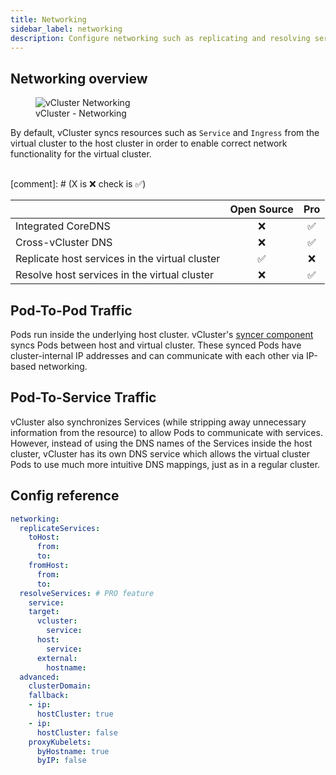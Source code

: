 ```yaml
---
title: Networking
sidebar_label: networking
description: Configure networking such as replicating and resolving services.
---
```





## Networking overview

<figure>
  <img src="/docs/media/diagrams/vcluster-networking.svg" alt="vCluster Networking" />
  <figcaption>vCluster - Networking</figcaption>
</figure>

By default, vCluster syncs resources such as `Service` and `Ingress` from the virtual cluster to the host cluster in order to enable correct network functionality for the virtual cluster.

<br/>
[comment]: # (X is &#10060;  check is &#9989;)


|                  |Open Source | Pro |
|:---------------- |:------------------:|:---------------:|
| Integrated CoreDNS   |    &#10060;         |     &#9989;    |
| Cross-vCluster DNS   |      &#10060;      |     &#9989;     |
| Replicate host services in the virtual cluster |  &#9989;  | &#10060;    |
| Resolve host services in the virtual cluster |  &#10060;  |   &#9989;  |






## Pod-To-Pod Traffic

Pods run inside the underlying host cluster. vCluster's [syncer component](/get-started/architecture/syncer.mdx) syncs Pods between host and virtual cluster. 
These synced Pods have cluster-internal IP addresses and can communicate with each other via IP-based networking.

## Pod-To-Service Traffic

vCluster also synchronizes Services (while stripping away unnecessary information from the resource) to allow Pods to communicate with services. 
However, instead of using the DNS names of the Services inside the host cluster, vCluster has its own DNS service which allows the virtual cluster Pods to use much more intuitive DNS mappings, just as in a regular cluster.




## Config reference


```yaml
networking:
  replicateServices:
    toHost:
      from: 
      to: 
    fromHost:
      from: 
      to: 
  resolveServices: # PRO feature
    service: 
    target:
      vcluster:
        service: 
      host:
        service: 
      external:
        hostname: 
  advanced:
    clusterDomain: 
    fallback:
    - ip: 
      hostCluster: true
    - ip: 
      hostCluster: false
    proxyKubelets:
      byHostname: true
      byIP: false
```

<Networking />